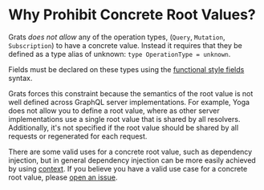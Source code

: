 # Why Prohibit Concrete Root Values?

Grats _does not allow_ any of the operation types, (`Query`, `Mutation`, `Subscription`) to have a concrete value. Instead it requires that they be defined as a type alias of unknown: `type OperationType = unknown`.

Fields must be declared on these types using the [functional style fields](../04-docblock-tags/02-fields.mdx#function-style-fields) syntax.

Grats forces this constraint because the semantics of the root value is not well defined across GraphQL server implementations. For example, Yoga does not allow you to define a root value, where as other server implementations use a single root value that is shared by all resolvers. Additionally, it's not specified if the root value should be shared by all requests or regenerated for each request.

There are some valid uses for a concrete root value, such as dependency injection, but in general dependency injection can be more easily achieved by using [context](../04-docblock-tags/04-context.mdx). If you believe you have a valid use case for a concrete root value, please [open an issue](https://github.com/captbaritone/grats/issues).
